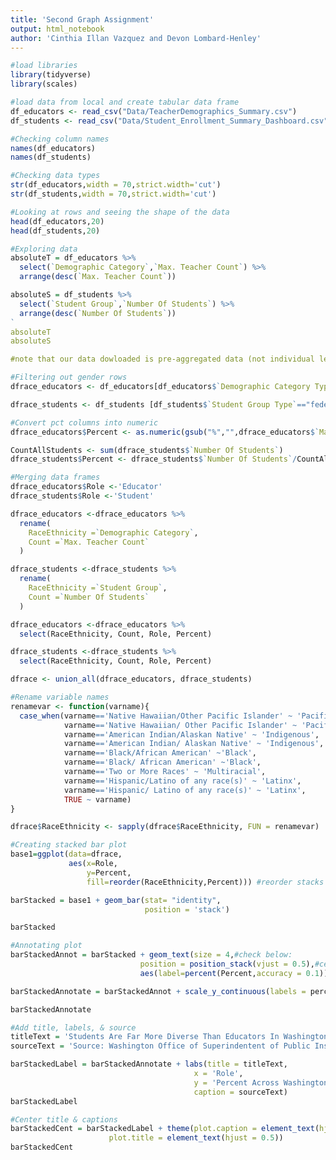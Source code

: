 ```yaml
---
title: 'Second Graph Assignment' 
output: html_notebook
author: 'Cinthia Illan Vazquez and Devon Lombard-Henley' 
---
```


```r
#load libraries
library(tidyverse)
library(scales)
```

```r
#load data from local and create tabular data frame 
df_educators <- read_csv("Data/TeacherDemographics_Summary.csv")
df_students <- read_csv("Data/Student_Enrollment_Summary_Dashboard.csv")
```

```r
#Checking column names 
names(df_educators)
names(df_students)
```

```r
#Checking data types 
str(df_educators,width = 70,strict.width='cut')
str(df_students,width = 70,strict.width='cut')
```

```r
#Looking at rows and seeing the shape of the data
head(df_educators,20)
head(df_students,20)
```

```r
#Exploring data 
absoluteT = df_educators %>%
  select(`Demographic Category`,`Max. Teacher Count`) %>%
  arrange(desc(`Max. Teacher Count`))

absoluteS = df_students %>%
  select(`Student Group`,`Number Of Students`) %>%
  arrange(desc(`Number Of Students`))
`
absoluteT
absoluteS

#note that our data dowloaded is pre-aggregated data (not individual level data) so no need to identify missing values
```

```r
#Filtering out gender rows 
dfrace_educators <- df_educators[df_educators$`Demographic Category Type`=="RaceEthnicity",]

dfrace_students <- df_students [df_students$`Student Group Type`=="federalethracerollupcode",]

#Convert pct columns into numeric
dfrace_educators$Percent <- as.numeric(gsub("%","",dfrace_educators$`Max. Teacher Percent`))/100

CountAllStudents <- sum(dfrace_students$`Number Of Students`)
dfrace_students$Percent <- dfrace_students$`Number Of Students`/CountAllStudents

#Merging data frames 
dfrace_educators$Role <-'Educator'
dfrace_students$Role <-'Student'

dfrace_educators <-dfrace_educators %>%
  rename(
    RaceEthnicity =`Demographic Category`,
    Count =`Max. Teacher Count`
  )

dfrace_students <-dfrace_students %>%
  rename(
    RaceEthnicity =`Student Group`,
    Count =`Number Of Students`
  )

dfrace_educators <-dfrace_educators %>%
  select(RaceEthnicity, Count, Role, Percent)

dfrace_students <-dfrace_students %>%
  select(RaceEthnicity, Count, Role, Percent)

dfrace <- union_all(dfrace_educators, dfrace_students)

#Rename variable names
renamevar <- function(varname){
  case_when(varname=='Native Hawaiian/Other Pacific Islander' ~ 'Pacific Islander',
            varname=='Native Hawaiian/ Other Pacific Islander' ~ 'Pacific Islander',
            varname=='American Indian/Alaskan Native' ~ 'Indigenous',
            varname=='American Indian/ Alaskan Native' ~ 'Indigenous',
            varname=='Black/African American' ~'Black',
            varname=='Black/ African American' ~'Black',
            varname=='Two or More Races' ~ 'Multiracial',
            varname=='Hispanic/Latino of any race(s)' ~ 'Latinx',
            varname=='Hispanic/ Latino of any race(s)' ~ 'Latinx',
            TRUE ~ varname)
}

dfrace$RaceEthnicity <- sapply(dfrace$RaceEthnicity, FUN = renamevar)
```

```r
#Creating stacked bar plot
base1=ggplot(data=dfrace,
             aes(x=Role,
                 y=Percent,
                 fill=reorder(RaceEthnicity,Percent))) #reorder stacks

barStacked = base1 + geom_bar(stat= "identity",
                              position = 'stack')

barStacked
```

```r
#Annotating plot
barStackedAnnot = barStacked + geom_text(size = 4,#check below:
                             position = position_stack(vjust = 0.5),#center
                             aes(label=percent(Percent,accuracy = 0.1)))#percent format

barStackedAnnotate = barStackedAnnot + scale_y_continuous(labels = percent) + scale_fill_discrete(name="Race or Ethnicity")

barStackedAnnotate
```

```r
#Add title, labels, & source
titleText = 'Students Are Far More Diverse Than Educators In Washington'
sourceText = 'Source: Washington Office of Superindentent of Public Instruction 2020-2021 School Year (self reported data)'

barStackedLabel = barStackedAnnotate + labs(title = titleText,
                                         x = 'Role',
                                         y = 'Percent Across Washington Public School',
                                         caption = sourceText)
barStackedLabel
```

```r
#Center title & captions
barStackedCent = barStackedLabel + theme(plot.caption = element_text(hjust = 0), 
                      plot.title = element_text(hjust = 0.5))
barStackedCent
```

